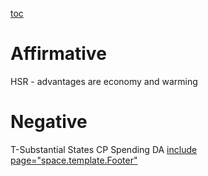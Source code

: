 [[toc]]
=Affirmative= 
HSR - advantages are economy and warming
=Negative= 
T-Substantial
States CP
Spending DA
[[include page="space.template.Footer"]]